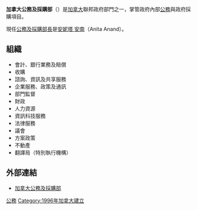 {{Infobox Canadian government departments
|department=加拿大公務及採購部<br />Public Services and Procurement Canada
|french=Services publics et Approvisionnement Canada
|logo=Public Services and Procurement Canada.svg
|current_minister=克里斯蒂安·帕拉迪斯
|second_minister=
|deputy_minister=
|secretary=
|established=1996年
|responsibilities=[[公務|公務]]、政府採購
|employees=－
|website=http://www.tpsgc-pwgsc.gc.ca/
}}
'''加拿大公務及採購部'''（{{lang-en|'''Public Services and Procurement Canada'''}}）是[[加拿大|加拿大]]聯邦政府部門之一，掌管政府內部[[公務員|公務]]與政府採購項目。

現任[[加拿大公務及採購部長|公務及採購部長]]是[[安妮塔_安南|安妮塔 安南]]（Anita Anand）。

== 組織 ==
* 會計、銀行業務及賠償
* 收購 
* 諮詢、資訊及共享服務 
* 企業服務、政策及通訊 
* 部門監督
* 財政
* 人力資源
* 資訊科技服務
* 法律服務
* 議會
* 方案政策
* 不動產
* 翻譯局（特別執行機構）

==外部連結==
* [http://www.tpsgc-pwgsc.gc.ca/comm/index-eng.html 加拿大公務及採購部]{{Wayback|url=http://www.tpsgc-pwgsc.gc.ca/comm/index-eng.html |date=20091103235025 }}

{{Government Departments of Canada}}
[[Category:加拿大聯邦部門|公務]]
[[Category:1996年加拿大建立|Category:1996年加拿大建立]]